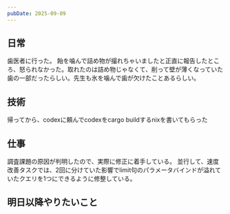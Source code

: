 ```yaml
---
pubDate: 2025-09-09
---
```



## 日常

歯医者に行った。
飴を噛んで詰め物が撮れちゃいましたと正直に報告したところ、怒られなかった。取れたのは詰め物じゃなくて、削って壁が薄くなっていた歯の一部だったらしい。先生も氷を噛んで歯が欠けたことあるらしい。



## 技術

帰ってから、codexに頼んでcodexをcargo buildするnixを書いてもらった

## 仕事

調査課題の原因が判明したので、実際に修正に着手している。
並行して、速度改善タスクでは、2回に分けていた影響でlimit句のパラメータバインドが溢れていたクエリを1つにできるように修整している。


## 明日以降やりたいこと
